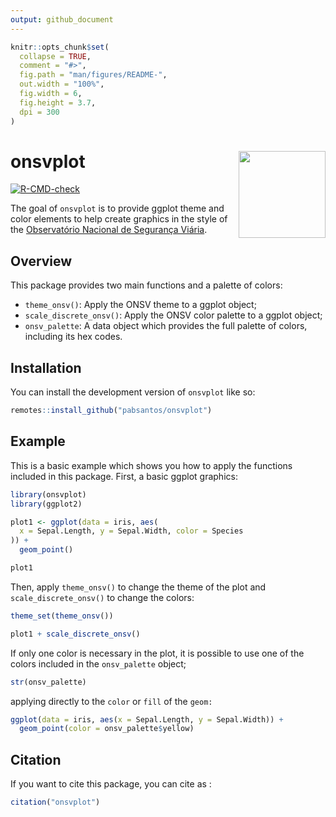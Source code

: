 ```yaml
---
output: github_document
---
```


<!-- README.md is generated from README.Rmd. Please edit that file -->

```r
knitr::opts_chunk$set(
  collapse = TRUE,
  comment = "#>",
  fig.path = "man/figures/README-",
  out.width = "100%",
  fig.width = 6,
  fig.height = 3.7,
  dpi = 300
)
```

# onsvplot <img src="man/figures/logo.png" align="right" height="139"/>

<!-- badges: start -->

[![R-CMD-check](https://github.com/pabsantos/onsvplot/actions/workflows/R-CMD-check.yaml/badge.svg)](https://github.com/pabsantos/onsvplot/actions/workflows/R-CMD-check.yaml)

<!-- badges: end -->

The goal of `onsvplot` is to provide ggplot theme and color elements to help create graphics in the style of the [Observatório Nacional de Segurança Viária](www.onsv.org.br).

## Overview

This package provides two main functions and a palette of colors:

-   `theme_onsv()`: Apply the ONSV theme to a ggplot object;
-   `scale_discrete_onsv()`: Apply the ONSV color palette to a ggplot object;
-   `onsv_palette`: A data object which provides the full palette of colors, including its hex codes.

## Installation

You can install the development version of `onsvplot` like so:

``` r
remotes::install_github("pabsantos/onsvplot")
```

## Example

This is a basic example which shows you how to apply the functions included in this package. First, a basic ggplot graphics:

```r
library(onsvplot)
library(ggplot2)

plot1 <- ggplot(data = iris, aes(
  x = Sepal.Length, y = Sepal.Width, color = Species
)) +
  geom_point()

plot1

```

Then, apply `theme_onsv()` to change the theme of the plot and `scale_discrete_onsv()` to change the colors:

```r
theme_set(theme_onsv())

plot1 + scale_discrete_onsv()
```

If only one color is necessary in the plot, it is possible to use one of the colors included in the `onsv_palette` object;

```r
str(onsv_palette)
```

applying directly to the `color` or `fill` of the `geom:`

```r
ggplot(data = iris, aes(x = Sepal.Length, y = Sepal.Width)) +
  geom_point(color = onsv_palette$yellow)
```

## Citation

If you want to cite this package, you can cite as :

```r
citation("onsvplot")
```
